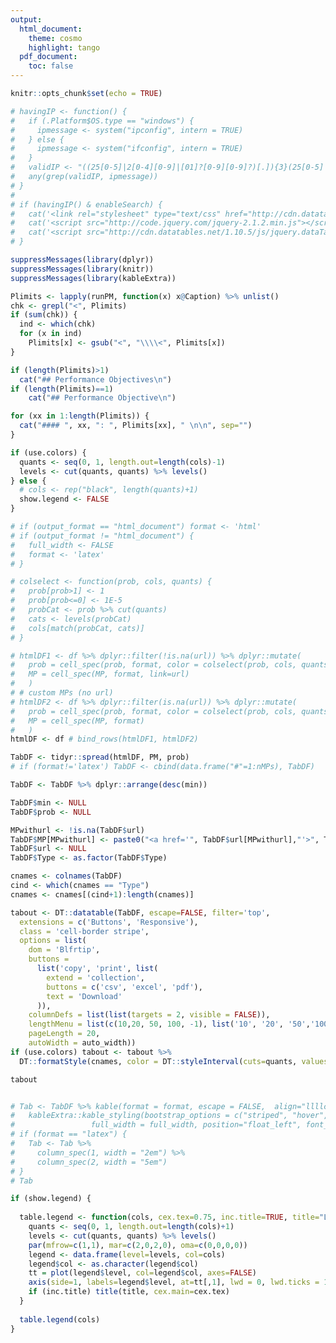 ```yaml
---
output:
  html_document:
    theme: cosmo
    highlight: tango
  pdf_document:
    toc: false
---
```


<meta charset="UTF-8">
<meta name="google" content="notranslate">
<meta http-equiv="Content-Language" content="en">

```r
knitr::opts_chunk$set(echo = TRUE)
```

```r
# havingIP <- function() {
#   if (.Platform$OS.type == "windows") {
#     ipmessage <- system("ipconfig", intern = TRUE)
#   } else {
#     ipmessage <- system("ifconfig", intern = TRUE)
#   }
#   validIP <- "((25[0-5]|2[0-4][0-9]|[01]?[0-9][0-9]?)[.]){3}(25[0-5]|2[0-4][0-9]|[01]?[0-9][0-9]?)"
#   any(grep(validIP, ipmessage))
# }
# 
# if (havingIP() & enableSearch) {
#   cat('<link rel="stylesheet" type="text/css" href="http://cdn.datatables.net/1.10.5/css/jquery.dataTables.min.css">')
#   cat('<script src="http://code.jquery.com/jquery-2.1.2.min.js"></script>')
#   cat('<script src="http://cdn.datatables.net/1.10.5/js/jquery.dataTables.min.js"></script>')
# }

```

<!-- <script type="text/javascript"> -->
<!--          $(document).ready(function() { -->
<!--              $("table").DataTable({ -->
<!--                "aLengthMenu": [[50, 75, 100, -1], [50, 75, 100, "All"]], -->
<!--                "iDisplayLength": 50 -->
<!--              }); -->
<!--          } ); -->

<!-- </script> -->

```r
suppressMessages(library(dplyr))
suppressMessages(library(knitr))
suppressMessages(library(kableExtra))

Plimits <- lapply(runPM, function(x) x@Caption) %>% unlist()
chk <- grepl("<", Plimits)
if (sum(chk)) {
  ind <- which(chk)  
  for (x in ind)
    Plimits[x] <- gsub("<", "\\\\<", Plimits[x])
}

if (length(Plimits)>1)
  cat("## Performance Objectives\n")
if (length(Plimits)==1)
    cat("## Performance Objective\n")

for (xx in 1:length(Plimits)) {
  cat("#### ", xx, ": ", Plimits[xx], " \n\n", sep="")
}

```

```r
if (use.colors) {
  quants <- seq(0, 1, length.out=length(cols)-1)
  levels <- cut(quants, quants) %>% levels()
} else {
  # cols <- rep("black", length(quants)+1)
  show.legend <- FALSE
}
```


```r

# if (output_format == "html_document") format <- 'html'
# if (output_format != "html_document") {
#   full_width <- FALSE
#   format <- 'latex'
# }

# colselect <- function(prob, cols, quants) {
#   prob[prob>1] <- 1
#   prob[prob<=0] <- 1E-5
#   probCat <- prob %>% cut(quants) 
#   cats <- levels(probCat)
#   cols[match(probCat, cats)]
# }

# htmlDF1 <- df %>% dplyr::filter(!is.na(url)) %>% dplyr::mutate(
#   prob = cell_spec(prob, format, color = colselect(prob, cols, quants)),
#   MP = cell_spec(MP, format, link=url)
#   )
# # custom MPs (no url)
# htmlDF2 <- df %>% dplyr::filter(is.na(url)) %>% dplyr::mutate(
#   prob = cell_spec(prob, format, color = colselect(prob, cols, quants)),
#   MP = cell_spec(MP, format)
#   )
htmlDF <- df # bind_rows(htmlDF1, htmlDF2)

TabDF <- tidyr::spread(htmlDF, PM, prob)
# if (format!='latex') TabDF <- cbind(data.frame("#"=1:nMPs), TabDF)

TabDF <- TabDF %>% dplyr::arrange(desc(min))

TabDF$min <- NULL
TabDF$prob <- NULL

MPwithurl <- !is.na(TabDF$url) 
TabDF$MP[MPwithurl] <- paste0("<a href='", TabDF$url[MPwithurl],"'>", TabDF$MP[MPwithurl],"</a>")
TabDF$url <- NULL
TabDF$Type <- as.factor(TabDF$Type)

cnames <- colnames(TabDF)
cind <- which(cnames == "Type")
cnames <- cnames[(cind+1):length(cnames)]

tabout <- DT::datatable(TabDF, escape=FALSE, filter='top', 
  extensions = c('Buttons', 'Responsive'), 
  class = 'cell-border stripe', 
  options = list(
    dom = 'Blfrtip',
    buttons = 
      list('copy', 'print', list(
        extend = 'collection',
        buttons = c('csv', 'excel', 'pdf'),
        text = 'Download'
      )),
    columnDefs = list(list(targets = 2, visible = FALSE)),
    lengthMenu = list(c(10,20, 50, 100, -1), list('10', '20', '50','100', 'All')),
    pageLength = 20, 
    autoWidth = auto_width)) 
if (use.colors) tabout <- tabout %>% 
  DT::formatStyle(cnames, color = DT::styleInterval(cuts=quants, values=cols)) 

tabout


# Tab <- TabDF %>% kable(format = format, escape = FALSE,  align="llllcccclll") %>%
#   kableExtra::kable_styling(bootstrap_options = c("striped", "hover", "condensed", "responsive"),
#                 full_width = full_width, position="float_left", font_size = font_size)
# if (format == "latex") {
#   Tab <- Tab %>%
#     column_spec(1, width = "2em") %>%
#     column_spec(2, width = "5em")
# }
# Tab 

```


```r
if (show.legend) {
  
  table.legend <- function(cols, cex.tex=0.75, inc.title=TRUE, title="Legend") {
    quants <- seq(0, 1, length.out=length(cols)+1) 
    levels <- cut(quants, quants) %>% levels()
    par(mfrow=c(1,1), mar=c(2,0,2,0), oma=c(0,0,0,0))
    legend <- data.frame(level=levels, col=cols)
    legend$col <- as.character(legend$col)
    tt = plot(legend$level, col=legend$col, axes=FALSE)
    axis(side=1, labels=legend$level, at=tt[,1], lwd = 0, lwd.ticks = 1, cex.axis=cex.tex)
    if (inc.title) title(title, cex.main=cex.tex)
  }
  
  table.legend(cols)
}
```






  